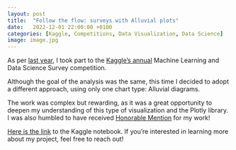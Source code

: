 ```yaml
---
layout: post
title:  "Follow the flow: surveys with Alluvial plots"
date:   2022-12-01 22:00:00 +0100
categories: [Kaggle, Competitions, Data Visualization, Data Science]
image: image.jpg
---
```


As per [last year](https://jacoporepossi.github.io/learningq/kaggle/competitions/data%20visualization/data%20science/2021/11/28/citizen-data-scientists-the-role-of-auto-ml-tools.html), I took part to the [Kaggle's annual](https://www.kaggle.com/competitions/kaggle-survey-2022) Machine Learning and Data Science Survey competition.

Although the goal of the analysis was the same, this time I decided to adopt a different approach, using only one chart type: Alluvial diagrams.

The work was complex but rewarding, as it was a great opportunity to deepen my understanding of this type of visualization and the Plotly library. I was also humbled to have received [Honorable Mention](https://www.kaggle.com/competitions/kaggle-survey-2022/discussion/372587) for my work!

[Here is the link](https://www.kaggle.com/code/jacoporepossi/follow-the-flow-surveys-with-alluvial-plots/notebook) to the Kaggle notebook. If you're interested in learning more about my project, feel free to reach out!